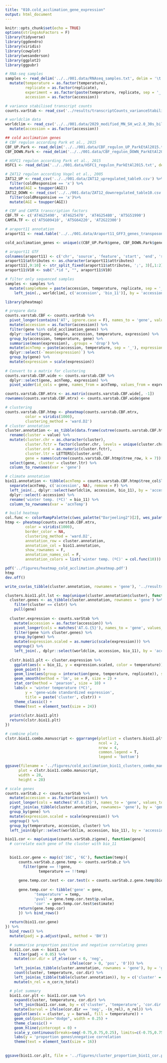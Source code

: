 ```yaml
---
title: "010.cold_acclimation_gene_expression"
output: html_document
---
```


```r
knitr::opts_chunk$set(echo = TRUE)
options(stringsAsFactors = F)
library(tidyverse)
library(ggdendro)
library(viridis)
library(cowplot)
library(wesanderson)
library(ggplot2)
library(ggpubr)
```

```r
# RNA-seq samples
samples <- read_delim('../../001.data/RNAseq_samples.txt', delim = '\t') %>%
  mutate(temperature = as.factor(temperature),
         replicate = as.factor(replicate),
         experiment = as.factor(paste(temperature, replicate, sep = '_')),
         accession = as.factor(accession))

# variance stabilised transcript counts
counts.varStab <- read_csv('../results/transcriptCounts_varianceStabilised.csv')

# worldclim data
worldclim <- read_csv('../../001.data/2029_modified_MN_SH_wc2.0_30s_bilinear.csv') %>%
  mutate(accession = as.factor(accession))

## cold acclimation genes
# CBF regulon according Park et al., 2015
CBF_UP.Park <- read_delim('../../001.data/CBF_regulon_UP_ParkEtAl2015.txt', delim = '\t', col_names = 'gene')
CBF_DOWN.Park <- read_delim('../../001.data/CBF_regulon_DOWN_ParkEtAl2015.txt', delim = '\t', col_names = 'gene')

# HSFC1 regulon according Park et al., 2015
HSFC1 <- read_delim('../../001.data/HSFC1_regulon_ParkEtAl2015.txt', delim = '\t', col_names = 'gene')

# ZAT12 regulon according Vogel et al., 2005
ZAT12_UP <- read_csv('../../001.data/ZAT12_upregulated_table9.csv') %>%
  filter(coldResponsive == 'x') %>%
  mutate(AGI = toupper(AGI))
ZAT12_DOWN <- read_csv('../../001.data/ZAT12_downregulated_table10.csv') %>%
  filter(coldResponsive == 'x')%>%
  mutate(AGI = toupper(AGI))

# CBF and CAMTA transcription factors
CBF.TF <- c('AT4G25490', 'AT4G25470', 'AT4G25480', 'AT5G51990')
CAMTA.TF <- c('AT5G09410', 'AT5G64220', 'AT2G22300')

# araport11 annotation
araport11 <- read.table('../../001.data/Araport11_GFF3_genes_transposons.201606.ChrM_ChrC_FullName.gtf', sep = '\t')
```

```r
cold_acclimation_genes <- unique(c(CBF_UP.Park$gene, CBF_DOWN.Park$gene, CBF.TF, CAMTA.TF, ZAT12_DOWN$AGI, ZAT12_UP$AGI, HSFC1$gene))
```
```r
# araport11 GTF
colnames(araport11) <- c('chr', 'source', 'feature', 'start', 'end', 'score', 'strand', 'frame', 'attributes')
araport11$attributes <- as.character(araport11$attributes)
araport11[,9:10] <- str_split_fixed(araport11$attributes, ';', 3)[,1:2]
araport11$V10 <- sub(".*id ", "", araport11$V10)
```

```r
# filter only sequenced samples
samples <- samples %>%
  mutate(sampleName = paste(accession, temperature, replicate, sep = '_')) %>%
    left_join(., worldclim[, c('accession', 'bio_11')], by = 'accession')
```

```r
library(pheatmap)

# prepare data
counts.varstab.CBF <- counts.varStab %>%
  pivot_longer(contains('AT', ignore.case = F), names_to = 'gene', values_to = 'expression') %>%
  mutate(accession = as.factor(accession)) %>%
  filter(gene %in% cold_acclimation_genes) %>%
  dplyr::select(gene, sample, accession, temperature, expression) %>%
  group_by(accession, temperature, gene) %>%
  summarise(mean(expression), .groups = 'drop') %>%
  mutate(acnTemp = paste(accession, temperature, sep = '_'), expression = `mean(expression)`) %>%
  dplyr::select(-`mean(expression)`) %>%
  group_by(gene) %>%
  mutate(expression = scale(expression))
  
# Convert to a matrix for clustering
counts.varstab.CBF.wide <- counts.varstab.CBF %>%
  dplyr::select(gene, acnTemp, expression) %>%
  pivot_wider(id_cols = gene, names_from = acnTemp, values_from = expression)

counts.varstab.CBF.mtrx <- as.matrix(counts.varstab.CBF.wide[, -1])
rownames(counts.varstab.CBF.mtrx) <- counts.varstab.CBF.wide$gene

# clustering
counts.varstab.CBF.htmp <- pheatmap(counts.varstab.CBF.mtrx,
         color = viridis(1000),
         clustering_method = 'ward.D2')
# cluster annotation
cluster.annotation <- as_tibble(data.frame(cutree(counts.varstab.CBF.htmp$tree_row, k = 7))[counts.varstab.CBF.htmp$tree_row$order, ], rownames = 'gene') %>%
  rename(cluster = value) %>%
  mutate(cluster.chr = as.character(cluster),
         cluster.fctr = factor(cluster.chr, levels = unique(cluster.chr), ordered = T),
         cluster.ord = as.numeric(cluster.fctr),
         cluster.ltr = LETTERS[cluster.ord],
         gene = names(cutree(counts.varstab.CBF.htmp$tree_row, k = 7))[counts.varstab.CBF.htmp$tree_row$order]) %>%
  select(gene, cluster = cluster.ltr) %>%
  column_to_rownames(var = 'gene')

# climate annotation
bio11.annotation <- tibble(acnTemp = counts.varstab.CBF.htmp$tree_col$labels[counts.varstab.CBF.htmp$tree_col$order]) %>%
  separate(acnTemp, c('accession', NA), remove = F) %>%
  left_join(., dplyr::select(worldclim, accession, bio_11), by = 'accession') %>%
  dplyr::select(-accession) %>%
  rename('winter temp. (ºC)' = bio_11) %>%
  column_to_rownames(var = 'acnTemp')

# build heatmap
col.func <- colorRampPalette(c(wes_palette("Darjeeling2")[2], wes_palette("Darjeeling2")[4]))
htmp <- pheatmap(counts.varstab.CBF.mtrx,
         color = viridis(1000),
         border_color = NA,
         clustering_method = 'ward.D2',
         annotation_row = cluster.annotation,
         annotation_col = bio11.annotation,
         show_rownames = F,
         annotation_names_col = F,
         annotation_colors = list('winter temp. (ºC)' = col.func(10)))

pdf('../figures/heatmap_cold_acclimation.pheatmap.pdf')
htmp
dev.off()
```

```r
write_csv(as_tibble(cluster.annotation, rownames = 'gene'), '../results/cold_acclimation_expression_clusters.csv')
```

```r
clusters.bio11.plt.lst <- map(unique(cluster.annotation$cluster), function(clstr){
  cluster.genes <- as_tibble(cluster.annotation, rownames = 'gene') %>%
    filter(cluster == clstr) %>%
    pull(gene)
  
  cluster.expression <- counts.varStab %>%
    mutate(accession = as.factor(accession)) %>%
    pivot_longer(cols = matches('AT.G.{5}'), names_to = 'gene', values_to = 'expression') %>%
    filter(gene %in% cluster.genes) %>%
    group_by(gene) %>%
    mutate(expression.scaled = as.numeric(scale(expression))) %>%
    ungroup() %>%
    left_join(., dplyr::select(worldclim, accession, bio_11), by = 'accession')
  
  clstr.bio11.plt <- cluster.expression %>%
    ggplot(aes(x = bio_11, y = expression.scaled, color = temperature)) +
    geom_point() +
    geom_line(aes(group = interaction(gene, temperature, replicate)), size = 0.1, alpha = 0.5) +
    geom_smooth(method = 'lm', se = F, size = 2) +
    stat_cor(method = 'pearson', size = 10) +
    labs(x = 'winter temperature (ºC)',
         y = 'gene-wide standardized expression',
         title = paste('cluster', clstr)) +
    theme_classic() +
    theme(text = element_text(size = 24))
  
  print(clstr.bio11.plt)
  return(clstr.bio11.plt)
})

# combine plots
clstr.bio11.combo.manuscript <- ggarrange(plotlist = clusters.bio11.plt.lst,
                                          ncol = 2,
                                          nrow = 4,
                                          common.legend = T,
                                          legend = 'bottom')

ggsave(filename = '../figures/cold_acclimation_bio11_clusters_combo_manuscript.pdf',
      plot = clstr.bio11.combo.manuscript,
      width = 28,
      height = 28)
```


```r
# scale genes
counts.varStab.z <- counts.varStab %>%
  mutate(accession = as.factor(accession)) %>%
  pivot_longer(cols = matches('AT.G.{5}'), names_to = 'gene', values_to = 'expression') %>%
  right_join(as_tibble(cluster.annotation, rownames= 'gene'), by = 'gene') %>%
  group_by(gene) %>%
  mutate(expression.scaled = scale(expression)) %>%
  ungroup() %>%
  group_by(temperature, accession, cluster) %>%
  left_join(dplyr::select(worldclim, accession, bio_11), by = 'accession')

bio11.cor <- map(unique(counts.varStab.z$gene), function(gene){
  # correlate each gene of the cluster with bio_11

  
  bio11.cor.gene <- map(c('16C', '6C'), function(temp){
      counts.varStab.z.gene.temp <- counts.varStab.z %>%
        filter(gene == !!gene,
               temperature == !!temp)
      
      gene.temp.cor.test <- cor.test(x = counts.varStab.z.gene.temp$bio_11, y = counts.varStab.z.gene.temp$expression.scaled)
      
      gene.temp.cor <- tibble('gene' = gene,
             'temperature' = temp,
             'pval' = gene.temp.cor.test$p.value,
             'cor' = gene.temp.cor.test$estimate)
      return(gene.temp.cor)
      }) %>% bind_rows()
  
  return(bio11.cor.gene)
}) %>%
  bind_rows() %>%
  mutate(padj = p.adjust(pval, method = 'BH'))

  # summarise proportion positive and negative correlating genes
  bio11.cor.sum <- bio11.cor %>%
    filter(padj < 0.05) %>%
    mutate(cor.dir = if_else(cor < 0, 'neg',
                             ifelse(cor > 0, 'pos', '0'))) %>%
    left_join(as_tibble(cluster.annotation, rownames = 'gene'), by = 'gene') %>%
    count(cluster, temperature, cor.dir) %>%
    left_join(as_tibble(table(cluster.annotation)), by = c('cluster' = 'cluster.annotation'), suffix = c('_cor', '_total')) %>%
    mutate(n_rel = n_cor/n_total)

  # plot summary
  bio11.cor.plt <- bio11.cor.sum %>%
    expand(cluster, temperature, cor.dir) %>%
    left_join(bio11.cor.sum, by = c('cluster', 'temperature', 'cor.dir')) %>%
    mutate(barval = ifelse(cor.dir == 'neg', -(n_rel), n_rel)) %>%
    ggplot(aes(x = cluster, y = barval, fill = temperature)) +
    geom_col(position="dodge", width = 0.25) +
    theme_classic() +
    geom_hline(yintercept = 0) +
    scale_y_continuous(breaks=seq(-0.75,0.75,0.25), limits=c(-0.75,0.75), labels = c(0.75, 0.50, 0.25, 0, 0.25, 0.50, 0.75)) +
    labs(y = 'proportion genes\nnegative correlation                    positive correlation') +
    theme(text = element_text(size = 16))
    
  
ggsave(bio11.cor.plt, file = '../figures/cluster_proportion_bio11_cor.pdf')



```

